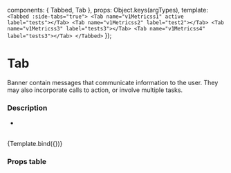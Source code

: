 
<Meta 
  title="Components/Tab"
  component={Tabbed}
/>

  components: { Tabbed, Tab },
  props:      Object.keys(argTypes),
  template:   `
      <Tabbed :side-tabs="true">
        <Tab name="v1Metricss1" active label="tests"></Tab>
        <Tab name="v1Metricss2" label="test2"></Tab>
        <Tab name="v1Metricss3" label="tests3"></Tab>
        <Tab name="v1Metricss4" label="tests3"></Tab>
      </Tabbed>
    `
});


# Tab

Banner contain messages that communicate information to the user. They may also incorporate calls to action, or involve multiple tasks.

### Description
- 
<br/>

<Canvas>
  <Story
    name="Tab"
    args={{
      label: 'new',
      name: 'test',
    }}>
    {Template.bind({})}
  </Story>
</Canvas>

### Props table

<ArgsTable of={Tab} />